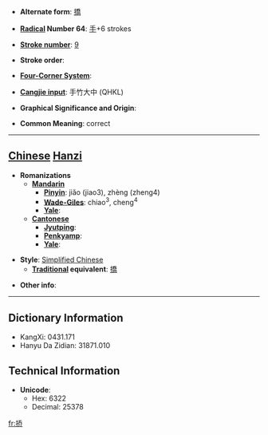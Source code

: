 * '''Alternate form''': [[撟]]

* '''[[Wiktionary:Chinese radical index| Radical]] Number 64''': [[Wiktionary:Chinese radical index 手|手]]+6 strokes

* '''[[Wiktionary:Chinese total strokes index|Stroke number]]''': [[Wiktionary:Chinese total strokes index 9|9]]

* '''Stroke order''': 

* '''[[Wiktionary:Chinese four corner index|Four-Corner System]]''': 

* '''[[Wiktionary:Chinese Cangjie index|Cangjie input]]''': 手竹大中 (QHKL)

* '''Graphical Significance and Origin''': 

* '''Common Meaning''': correct

----

== [[Chinese]] [[Hanzi]] ==

* '''Romanizations'''
** '''[[Mandarin]]'''
*** '''[[Pinyin]]''': jiǎo (jiao3), zhèng (zheng4)
*** '''[[Wade-Giles]]''': chiao<sup>3</sup>, cheng<sup>4</sup>
*** '''[[Yale]]''': 
** '''[[Cantonese]]'''
*** '''[[Jyutping]]''':
*** '''[[Penkyamp]]''': 
*** '''[[Yale]]''': 

* '''Style''': [[Simplified Chinese]] 
** '''[[Traditional Chinese|Traditional]] equivalent''': [[撟]]

* '''Other info''': 

----

== Dictionary Information ==

* KangXi: 0431.171
* Hanyu Da Zidian: 31871.010

== Technical Information ==

* '''Unicode''':
** Hex: 6322
** Decimal: 25378

[[fr:挢]]